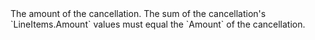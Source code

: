 <ParamField body="LineItems" type="integer" required>
The amount of the cancellation. The sum of the cancellation's `LineItems.Amount` values must equal the `Amount` of the cancellation.
</ParamField>